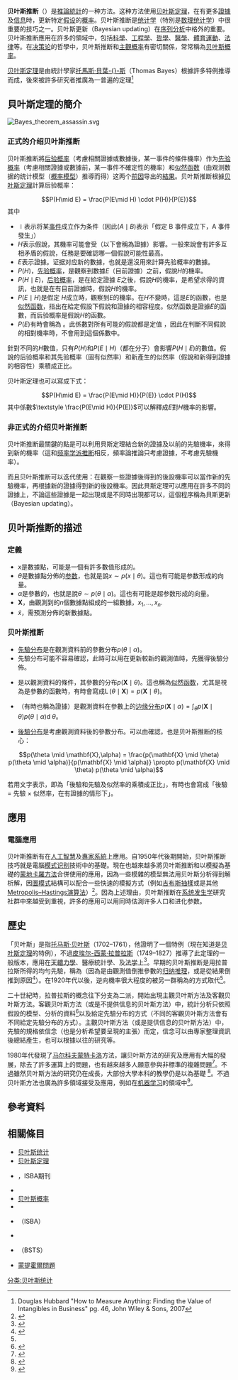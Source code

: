 {{expert|time=2017-02-02T09:05:20+00:00}}
{{noteTA
|T=zh-cn:贝叶斯推断;zh-tw:貝氏推論;
|G1=Math
|1=zh-cn:贝叶斯推断;zh-tw:貝氏推論;
|2=zh-cn:推断; zh-tw:推論;
|3=zh:貝叶斯;zh-cn:贝叶斯;zh-hk:貝葉斯;zh-tw:貝氏;
}}
{{贝叶斯统计}}
'''贝叶斯推断'''（{{Lang-en|Bayesian inference}}）是[[推論統計學|推論統計]]的一种方法。这种方法使用[[贝叶斯定理|贝叶斯定理]]，在有更多[[證據|證據]]及[[信息|信息]]時，更新特定[[假设|假设]]的[[概率|概率]]。贝叶斯推断是[[统计学|统计学]]（特別是[[数理统计学|数理统计学]]）中很重要的技巧之一。贝叶斯更新（Bayesian updating）在[[序列分析|序列分析]]中格外的重要。贝叶斯推断應用在許多的領域中，包括[[科學|科學]]、[[工程學|工程學]]、[[哲學|哲學]]、[[醫學|醫學]]、[[體育運動|體育運動]]、[[法律|法律]]等。在[[决策论|决策论]]的哲學中，贝叶斯推断和[[主觀概率|主觀概率]]有密切關係，常常稱為[[贝叶斯概率|贝叶斯概率]]。

[[贝叶斯定理|贝叶斯定理]]是由統計學家[[托馬斯·貝葉斯|托馬斯·貝葉-{}-斯]]（Thomas Bayes）根據許多特例推導而成，後來被許多研究者推廣為一普遍的定理<ref>Douglas Hubbard "How to Measure Anything: Finding the Value of Intangibles in Business" pg. 46, John Wiley & Sons, 2007</ref>

==貝叶斯定理的簡介==
[[File:Bayes_theorem_assassin.svg|thumb]]
{{Main|贝叶斯定理}}
{{See also|贝叶斯概率}}
===正式的介绍贝叶斯推断===
贝叶斯推断將[[后验概率|后验概率]]（考慮相關證據或數據後，某一事件的條件機率）作为[[先验概率|先验概率]]（考慮相關證據或數據前，某一事件不確定性的機率）和[[似然函数|似然函数]]（由观测数据的统计模型（[[概率模型|概率模型]]）推導而得）这两个[[前件|前因]]导出的[[結果關係|結果]]。贝叶斯推断根據[[贝叶斯定理|贝叶斯定理]]計算后验概率：
:<math>P(H\mid E) = \frac{P(E\mid H) \cdot P(H)}{P(E)}</math>
其中
* <math>\textstyle \mid </math>表示将某[[条件概率|事件]]成立作为条件（因此<math>\textstyle (A\mid B) </math>表示「假定 B 事件成立下，A 事件發生」）
* <math>\textstyle H</math>表示假說，其機率可能會受{{le|實驗數據|數據}}（以下會稱為證據）影響。一般來說會有許多互相矛盾的假說，任務是要確認哪一個假說可能性最高。
* <math>\textstyle E</math>表示證據。证据对应新的數據，也就是還沒用來計算先验概率的數據。
* <math>\textstyle P(H)</math>，[[先验概率|先验概率]]，是觀察到數據<math>\textstyle E</math>（目前證據）之前，假說<math>\textstyle H</math>的機率。
* <math>\textstyle P(H\mid E)</math>，[[后验概率|后验概率]]，是在給定證據 <math>\textstyle E</math>之後，假說<math>\textstyle H</math>的機率，是希望求得的資訊，也就是在有目前證據時，假說<math>\textstyle H</math>的機率。
* <math>\textstyle P(E\mid H)</math>是假定 <math>\textstyle H</math>成立時，觀察到<math>\textstyle E</math>的機率。在<math>\textstyle H</math>不變時，這是<math>\textstyle E</math>的函數，也是[[似然函数|似然函数]]，指出在給定假設下假說和證據的相容程度。似然函数是證據<math>\textstyle E</math>的函數，而后验概率是假說<math>\textstyle H</math>的函數。
* <math>\textstyle P(E)</math>有時會稱為{{le|邊緣似然率|marginal likelihood}}<!--or "model evidence"-->。此係數對所有可能的假說都是定值<!--(as is evident from the fact that the hypothesis <math>\textstyle H</math> does not appear anywhere in the symbol, unlike for all the other factors)-->，因此在判斷不同假說的相對機率時，不會用到這個係數中。

針對不同的<math>\textstyle H</math>數值，只有<math>\textstyle P(H)</math>和<math>\textstyle P(E\mid H)</math>（都在分子）會影響<math>\textstyle P(H\mid E)</math>的數值。假說的后验概率和其先验概率（固有似然率）和新產生的似然率（假說和新得到證據的相容性）乘積成正比。

贝叶斯定理也可以寫成下式：
:<math>P(H\mid E) = \frac{P(E\mid H)}{P(E)} \cdot P(H)</math>
其中係數<math>\textstyle \frac{P(E\mid H)}{P(E)}</math>可以解釋成<math>E</math>對<math>H</math>機率的影響。

===非正式的介绍贝叶斯推断===
<!--
若證據和假說無法符合，需要拒絕該假說，不過若假說非常不可能「前提」，也應該要拒絕該假說。例如，若隔壁家的新生兒不知道是男是女，但根據隔壁家嬰兒床裝飾的方式可能可以判斷新生兒的性別，but if in front of that door, instead of the crib, a dog kennel is found, the posterior probability that the family next door gave birth to a dog remains small in spite of the "evidence", since one's prior belief in such a hypothesis was already extremely small.-->

贝叶斯推断最關鍵的點是可以利用貝斯定理結合新的證據及以前的先驗機率，來得到新的機率（這和[[频率学派推断|频率学派推断]]相反，頻率論推論只考慮證據，不考慮先驗機率）。

而且贝叶斯推断可以迭代使用：在觀察一些證據後得到的後設機率可以當作新的先驗機率，再根據新的證據得到新的後設機率。因此貝斯定理可以應用在許多不同的證據上，不論這些證據是一起出現或是不同時出現都可以，這個程序稱為貝斯更新（Bayesian updating）。
{{clear}}

==贝叶斯推断的描述==

===定義===
*<math>x</math>是數據點，可能是一個有許多數值形成的{{le|多維隨機變量|random vector|向量}}。
*<math>\theta</math>是數據點分佈的[[参数|参数]]，也就是說<math>x \sim p(x \mid \theta)</math>。這也有可能是参数形成的向量。
*<math>\alpha</math>是參數的{{le|超參數|hyperparameter}}，也就是說<math>\theta \sim p(\theta \mid \alpha)</math>。這也有可能是超参数形成的向量。
*<math>\mathbf{X}</math>，由觀測到的<math>n</math>個數據點組成的一組數據，<math>x_1,\ldots,x_n</math>.
*<math>\tilde{x}</math>，需預測分佈的新數據點。

===贝叶斯推断===
*[[先驗分布|先驗分布]]是在觀測資料前的參數分布<math>p(\theta \mid \alpha)</math>。
*先驗分布可能不容易確認，此時可以用{{le|傑佛里斯事前分配|Jeffreys prior}}在更新較新的觀測值時，先獲得後驗分佈。
*{{le|取樣分布|sampling distribution}}是以觀測資料的條件，其參數的分布<math>p(\mathbf{X} \mid \theta)</math>。這也稱為[[似然函数|似然函数]]，尤其是視為是參數的函數時，有時會寫成<math>\operatorname{L}(\theta  \mid \mathbf{X}) = p(\mathbf{X} \mid \theta)</math>。
*{{le|邊緣似然率|marginal likelihood}}（有時也稱為證據）是觀測資料在參數上的[[边缘分布|边缘分布]]<math>p(\mathbf{X} \mid \alpha) = \int_{\theta} p(\mathbf{X} \mid \theta) p(\theta \mid \alpha) \operatorname{d}\!\theta</math>。
*[[後驗分布|後驗分布]]是考慮觀測資料後的參數分布。可以由{{le|貝斯法則|Bayes' rule}}確認，也是贝叶斯推断的核心：
:<math>p(\theta \mid \mathbf{X},\alpha) = \frac{p(\mathbf{X} \mid \theta) p(\theta \mid \alpha)}{p(\mathbf{X} \mid \alpha)} \propto p(\mathbf{X} \mid \theta) p(\theta \mid \alpha)</math>

若用文字表示，即為「後驗和先驗及似然率的乘積成正比」，有時也會寫成「後驗 = 先驗 × 似然率，在有證據的情形下」。

==應用==
===電腦應用===
贝叶斯推断有在[[人工智慧|人工智慧]]及[[專家系統|專家系統]]上應用。自1950年代後期開始，贝叶斯推断技巧就是電腦[[模式识别|模式识别]]技術中的基礎。現在也越來越多將贝叶斯推断和以模擬為基礎的[[蒙地卡羅方法|蒙地卡羅方法]]合併使用的應用，因為一些模雜的模型無法用贝叶斯分析得到解析解，因[[圖模式|圖模式]]結構可以配合一些快速的模擬方式（例如[[吉布斯抽樣|吉布斯抽樣]]或是其他[[Metropolis–Hastings演算法|Metropolis–Hastings演算法]]）<ref>{{cite book|author=Jim Albert|year=2009|title= Bayesian Computation with R, Second edition|publisher=Springer|location=New York, Dordrecht, etc.|isbn= 978-0-387-92297-3|ref=harv}}</ref>。因為上述理由，贝叶斯推断在[[系统发生学|系统发生学]]研究社群中來越受到重視，許多的應用可以用同時估測许多人口和进化参数。
==歷史==
<!--{{Main|History of statistics#Bayesian statistics}}
-->
「贝叶斯」是指[[托马斯·贝叶斯|托马斯·贝叶斯]]（1702–1761），他證明了一個特例（現在知道是[[贝叶斯定理|贝叶斯定理]]的特例），不過[[皮埃尔-西蒙·拉普拉斯|皮埃尔-西蒙·拉普拉斯]]（1749–1827）推導了此定理的一般版本，應用在[[天體力學|天體力學]]、醫療統計學、{{le|可靠度 (統計學)|Reliability (statistics)|可靠度}}及[[法学|法学]]上<ref>{{cite book |first=Stephen M. |last=Stigler |year=1986 |title=The History of Statistics |publisher=Harvard University Press |chapter=Chapter 3 }}</ref>。早期的贝叶斯推断是用拉普拉斯{{le|不充分理由原則|principle of insufficient reason}}所得的均勻先驗，稱為{{le|逆向機率|inverse probability}}（因為是由觀測值倒推參數的[[归纳推理|归纳推理]]，或是從結果倒推到原因<ref name=Fienberg2006>{{cite journal |first=Stephen E. |last=Fienberg |year=2006 |url=http://ba.stat.cmu.edu/journal/2006/vol01/issue01/fienberg.pdf |title=When did Bayesian Inference Become ‘Bayesian’? |journal=Bayesian Analysis |volume=1 |issue=1 |pages=1–40 [p. 5] |doi=10.1214/06-ba101 |deadurl=yes |archiveurl=https://web.archive.org/web/20140910070556/http://ba.stat.cmu.edu/journal/2006/vol01/issue01/fienberg.pdf |archivedate=2014-09-10 |df= |access-date=2017-02-02 }}</ref>）。在1920年代以後，逆向機率很大程度的被另一群稱為{{le|頻率論統計|frequentist statistics}}的方式取代<ref name=Fienberg2006/>。

二十世紀時，拉普拉斯的概念往下分支為二派，開始出現主觀贝叶斯方法及客觀贝叶斯方法。客觀贝叶斯方法（或是不提供信息的贝叶斯方法）中，統計分析只依照假設的模型、分析的資料<ref name=Bernardo>{{cite book |first=José-Miguel |last=Bernardo |year=2005 |chapter=Reference analysis |title=Handbook of statistics |volume=25 |pages=17–90 |isbn= }}</ref>以及給定先驗分布的方式（不同的客觀贝叶斯方法會有不同給定先驗分布的方式）。主觀贝叶斯方法（或是提供信息的贝叶斯方法）中，先驗的規格依信念（也是分析希望要呈現的主張）而定，信念可以由專家整理資訊後總結產生，也可以根據以往的研究等。

1980年代發現了[[马尔科夫蒙特卡洛|马尔科夫蒙特卡洛]]方法，讓贝叶斯方法的研究及應用有大幅的發展，除去了許多運算上的問題，也有越來越多人願意參與非標準的複雜問題<ref>{{cite journal |last=Wolpert |first=R. L. |year=2004 |title=A Conversation with James O. Berger |url=https://archive.org/details/sim_statistical-science_2004-02_19_1/page/205 |journal=Statistical Science |volume=19 |issue=1 |pages=205–218 |doi=10.1214/088342304000000053 |mr=2082155 }}</ref>。不過雖然贝叶斯方法的研究仍在成長，大部份大學本科的教學仍是以{{le|頻率論統計|frequentist statistics}}為基礎
<ref>{{cite journal |first=José M. |last=Bernardo |year=2006 |url=http://www.ime.usp.br/~abe/ICOTS7/Proceedings/PDFs/InvitedPapers/3I2_BERN.pdf |title=A Bayesian mathematical statistics primer |work=ICOTS-7 |journal= |access-date=2017-02-02 |archive-date=2011-11-10 |archive-url=https://web.archive.org/web/20111110142927/http://www.ime.usp.br/~abe/ICOTS7/Proceedings/PDFs/InvitedPapers/3I2_BERN.pdf |dead-url=yes }}</ref>。不過贝叶斯方法也廣為許多領域接受及應用，例如在[[机器学习|机器学习]]的領域中<ref name="ReferenceA">{{cite book |last=Bishop |first=C. M. |title=Pattern Recognition and Machine Learning |publisher=Springer |year=2007 |location=New York |isbn=0387310738 }}</ref>。

==參考資料==
{{reflist}}

==相關條目==
{{Portal|統計學}}
* [[贝叶斯统计|贝叶斯统计]]
* [[贝叶斯定理|贝叶斯定理]]
* {{le|貝斯分析 (期刊|Bayesian Analysis (journal)|貝斯分析}}，ISBA期刊
* {{le|贝叶斯分级模型|Bayesian hierarchical modeling}}
* [[贝叶斯概率|贝叶斯概率]]
* {{le|歸納概率|Inductive probability}}
* {{le|國際貝斯分析協會|International Society for Bayesian Analysis}}（ISBA）
* {{le|傑佛里斯事前分配|Jeffreys prior}}
* {{le|貝斯結構性時間序列|Bayesian structural time series}}（BSTS）
* [[蒙提霍爾問題|蒙提霍爾問題]]

{{統計學}}
{{Authority control}}

[[分类:贝叶斯统计|分类:贝叶斯统计]]